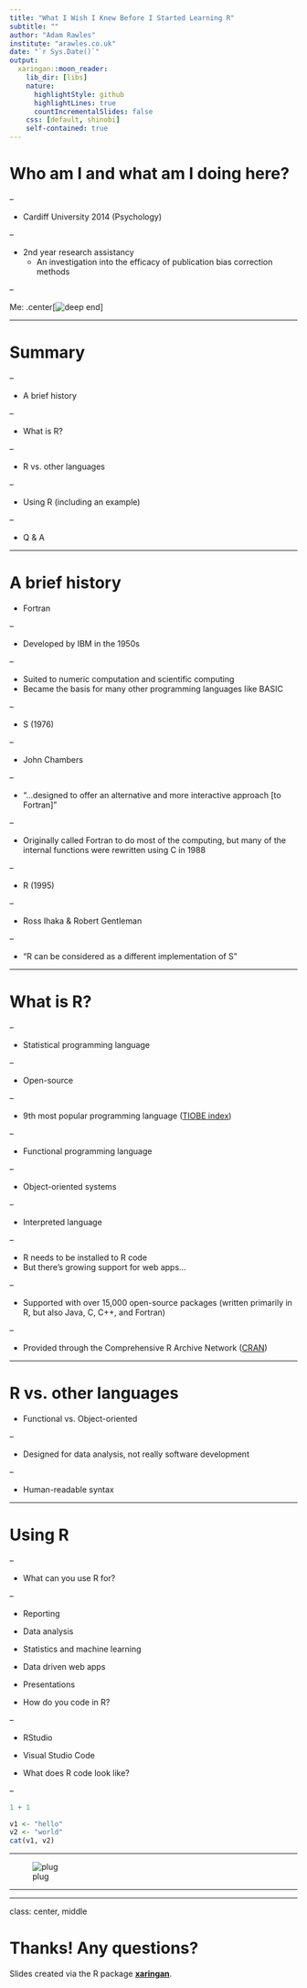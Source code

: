 ```yaml
---
title: "What I Wish I Knew Before I Started Learning R"
subtitle: ""
author: "Adam Rawles"
institute: "arawles.co.uk"
date: "`r Sys.Date()`"
output:
  xaringan::moon_reader:
    lib_dir: [libs]
    nature:
      highlightStyle: github
      highlightLines: true
      countIncrementalSlides: false
    css: [default, shinobi]
    self-contained: true
---
```


# Who am I and what am I doing here?

--

- Cardiff University 2014 (Psychology)

--

- 2nd year research assistancy
    - An investigation into the efficacy of publication bias correction methods
    
--

Me:
.center[![deep end](resources/deep_end.gif)]

---

# Summary

--

- A brief history

--

- What is R?

--

- R vs. other languages

--

- Using R (including an example)

--

- Q & A

---

# A brief history

- Fortran

--

   - Developed by IBM in the 1950s
   
--

   - Suited to numeric computation and scientific computing
   - Became the basis for many other programming languages like BASIC
   
--

- S (1976)

--

   - John Chambers
   
--

   - "...designed to offer an alternative and more interactive approach [to Fortran]"
   
--

   - Originally called Fortran to do most of the computing, but many of the internal functions were rewritten using C in 1988
   
--

- R (1995)

--

   - Ross Ihaka & Robert Gentleman
   
--

   - "R can be considered as a different implementation of S"

---

# What is R?


--

- Statistical programming language

--

- Open-source

--

- 9th most popular programming language ([TIOBE index](https://en.wikipedia.org/wiki/TIOBE_index]))

--

- Functional programming language

--

   - Object-oriented systems
   
--

- Interpreted language

--

  - R needs to be installed to R code
  - But there's growing support for web apps...
  
--

- Supported with over 15,000 open-source packages (written primarily in R, but also Java, C, C++, and Fortran)

--

   - Provided through the Comprehensive R Archive Network ([CRAN](https://cran.r-project.org/))


---

# R vs. other languages

- Functional vs. Object-oriented

--

- Designed for data analysis, not really software development

--

- Human-readable syntax

---


# Using R

--

- What can you use R for?

--

   - Reporting
   - Data analysis
   - Statistics and machine learning
   - Data driven web apps
   - Presentations

- How do you code in R?

--

   - RStudio
   - Visual Studio Code
   
- What does R code look like?

--

```r
1 + 1
```

```r

v1 <- "hello"
v2 <- "world"
cat(v1, v2)

```
---

![plug](resources/plug.svg)


---



---

class: center, middle

# Thanks! Any questions?

Slides created via the R package [**xaringan**](https://github.com/yihui/xaringan).

